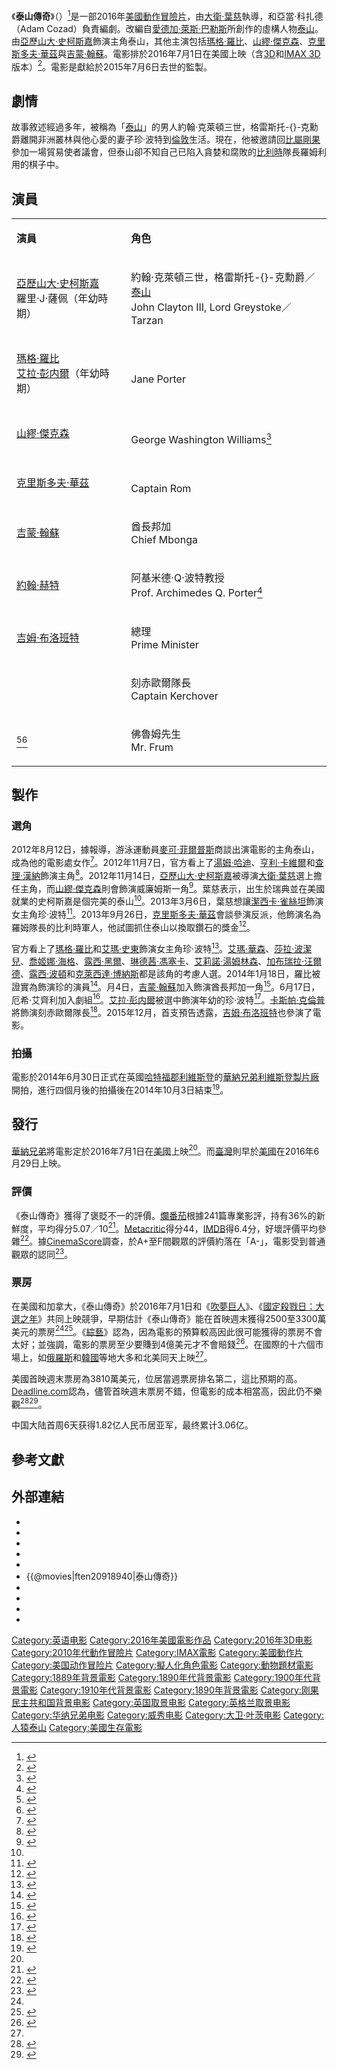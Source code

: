 {{noteTA
|G1=Show
|G2=Movie
|T=zh-tw:泰山傳奇 (電影); zh-cn:泰山归来：险战丛林; zh-hk:泰山傳奇：森林爭霸;
}}
{{Otheruse|人猿泰山 (消歧义)}}
{{Infobox film
| name           = 泰山傳奇
| original_name  = {{lang|en|''The Legend of Tarzan''}}
| image          = The Legend of Tarzan 2016 Poster.jpg
| alt            = 
| caption        = 電影海報
| director       = [[大衛·葉慈|大衛·葉慈]]
| producer       = {{link-en|傑瑞·溫特勞布|Jerry Weintraub}}<br>{{link-en|大衛·拜倫|David Barron (film producer)}}<br>艾倫·瑞奇（Alan Riche）<br>東尼·路德維希（Tony Ludwig）<br>[[麥克·理查森_(監製)|麥克·理查森]]
| writer         = 亞當·科扎德（Adam Cozad）<br>{{link-en|克雷格·布魯爾|Craig Brewer}}
| based_on       = {{Based on|[[泰山_(角色)|泰山]]|[[愛德加·萊斯·巴勒斯|愛德加·萊斯·巴勒斯]]}}
| starring       = [[亞歷山大·史柯斯嘉|亞歷山大·史柯斯嘉]]<br>[[瑪格·羅比|瑪格·羅比]]<br>[[山繆·傑克森|山繆·傑克森]]<br>[[吉蒙·翰蘇|吉蒙·翰蘇]]<br>[[克里斯多夫·華茲|克里斯多夫·華茲]]
| music          = {{link-en|魯伯特·葛雷森-威廉姆斯|Rupert Gregson-Williams}}
| cinematography = {{link-en|亨利·布拉漢姆|Henry Braham}}
| editing        = {{link-en|馬克·戴|Mark Day (editor)}}
| studio         = [[威秀電影|威秀電影]]<br>{{link-en|拉特帕克-沙丘娛樂|RatPac-Dune Entertainment}}<br>[[傑瑞·溫特勞布|傑瑞·溫特勞布製片公司]]<br>Riche/Ludwig Productions<br>Beaglepug Productions
| distributor    = [[華納兄弟|華納兄弟]]
| released       = {{Film date|2016|6|29}}{{flagicon|HK}}{{flagicon|TWN}}<br>{{Film date|2016|7|1}}{{flagicon|USA}}<br>{{Film date|2016|7|19}}{{flagicon|CHN}}
| runtime        = 110分鐘
| country        = 美國
| language       = 英語
| budget         = 1.8億美元<ref name="BOM">{{cite web |url=http://www.boxofficemojo.com/movies/?id=tarzan2016.htm |title=Tarzan (2016) |website=Box Office Mojo |accessdate=2015-11-16 |archive-date=2016-08-04 |archive-url=https://web.archive.org/web/20160804200454/http://www.boxofficemojo.com/movies/?id=tarzan2016.htm |dead-url=no }}</ref>
| gross          = 3.56億美元
| preceded_by    = 
| followed_by    = 
| cn_name        = 泰山归来：险战丛林<ref>中國大陸前譯「[http://www.weibo.com/2236550925/DmNnKrbzF 泰山归来：人猿大战] {{Wayback|url=http://www.weibo.com/2236550925/DmNnKrbzF |date=20170305003930 }}」。</ref>
| hk_name        = 泰山傳奇：森林爭霸
| tw_name        = 泰山傳奇
}}
《'''泰山傳奇'''》（{{lang-en|''The Legend of Tarzan''}}）<ref name="USAT">{{cite web|url=http://www.usatoday.com/story/life/movies/2015/12/08/legend-of-tarzan-movie-sneak-peek-exclusive/76932268/|title=Sneak peek: 'Tarzan' puts a twist on a legend|author=Brian Truiit|work=[[USA_Today|USA Today]]|date=2015-12-08|accessdate=2015-12-09|archive-date=2015-12-09|archive-url=https://web.archive.org/web/20151209204309/http://www.usatoday.com/story/life/movies/2015/12/08/legend-of-tarzan-movie-sneak-peek-exclusive/76932268/|dead-url=no}}</ref>是一部2016年[[美國|美國]][[動作片|動作]][[冒險片|冒險片]]，由[[大衛·葉慈|大衛·葉慈]]執導，{{link-en|克雷格·布魯爾|Craig Brewer}}和亞當·科扎德（Adam Cozad）負責編劇。改編自[[愛德加·萊斯·巴勒斯|愛德加·萊斯·巴勒斯]]所創作的虛構人物[[泰山_(角色)|泰山]]。由[[亞歷山大·史柯斯嘉|亞歷山大·史柯斯嘉]]飾演主角泰山，其他主演包括[[瑪格·羅比|瑪格·羅比]]、[[山繆·傑克森|山繆·傑克森]]、[[克里斯多夫·華茲|克里斯多夫·華茲]]與[[吉蒙·翰蘇|吉蒙·翰蘇]]。電影排於2016年7月1日在美國上映（含[[3D電影|3D]]和[[IMAX|IMAX 3D]]版本）<ref name=Release>{{cite news|last=Kit|first=Borys|title=Warner Bros. Sets Release Date for Its 3D 'Tarzan' Movie|url=http://www.hollywoodreporter.com/heat-vision/warner-bros-sets-release-date-679394|accessdate=2014-03-05|newspaper=hollywoodreporter.com|date=2014-02-11|archive-date=2019-06-29|archive-url=https://web.archive.org/web/20190629181046/https://www.hollywoodreporter.com/heat-vision/warner-bros-sets-release-date-679394|dead-url=no}}</ref>。電影是獻給於2015年7月6日去世的監製{{link-en|傑瑞·溫特勞布|Jerry Weintraub}}。

==劇情==
故事敘述經過多年，被稱為「[[泰山_(角色)|泰山]]」的男人約翰·克萊頓三世，格雷斯托-{}-克勳爵離開非洲叢林與他心愛的妻子珍·波特到[[倫敦|倫敦]]生活。現在，他被邀請回[[比屬剛果|比屬剛果]]參加一場貿易使者議會，但泰山卻不知自己已陷入貪婪和腐敗的[[比利時殖民帝國|比利時]]隊長羅姆利用的棋子中。

==演員==
{|class="wikitable"
|- style="background:cornflowerblue; color:white" align=center
|'''演員'''||'''角色'''
|-align=center
| [[亞歷山大·史柯斯嘉|亞歷山大·史柯斯嘉]]<br>羅里·J·薩佩（年幼時期） || 約翰·克萊頓三世，格雷斯托-{}-克勳爵／[[泰山_(角色)|泰山]]<br>John Clayton III, Lord Greystoke／Tarzan
|-align=center
| [[瑪格·羅比|瑪格·羅比]]<br>[[艾拉·彭内爾|艾拉·彭内爾]]（年幼時期） || {{link-en|珍·波特|Jane Porter (Tarzan)}}<br>Jane Porter
|-align=center
| [[山繆·傑克森|山繆·傑克森]] || {{link-en|喬治·華盛頓·威廉斯|George Washington Williams}}<br>George Washington Williams<ref>{{cite web|url=http://blogs.indiewire.com/shadowandact/samuel-l-jackson-confirmed-for-tarzan-reboot-but-who-will-he-play-warlord-or-sidekick|title=Samuel L. Jackson Confirmed For Tarzan Reboot. But Who Wi - Shadow and Act|author=Tambay A. Obenson|date=2014-02-11|work=Shadow and Act|access-date=2015-12-10|archive-url=https://web.archive.org/web/20141015044059/http://blogs.indiewire.com/shadowandact/samuel-l-jackson-confirmed-for-tarzan-reboot-but-who-will-he-play-warlord-or-sidekick|archive-date=2014-10-15|dead-url=yes}}</ref>
|-align=center
| [[克里斯多夫·華茲|克里斯多夫·華茲]] || {{link-en|李昂·羅姆|Léon Rom|羅姆隊長}}<br>Captain Rom
|-align=center
| [[吉蒙·翰蘇|吉蒙·翰蘇]] || 酋長邦加<br>Chief Mbonga
|-align=center
| [[約翰·赫特|約翰·赫特]] || 阿基米德·Q·波特教授<br>Prof. Archimedes Q. Porter<ref>{{cite web|url=http://screenrant.com/tarzan-2016-movie-synopsis-story/|title=‘Tarzan’ Official Synopsis Revealed; Production Begins|author=B.C. Edwards|work=Screen Rant|accessdate=2015-12-10|archive-date=2015-12-15|archive-url=https://web.archive.org/web/20151215112935/http://screenrant.com/tarzan-2016-movie-synopsis-story/|dead-url=no}}</ref>
|-align=center
| [[吉姆·布洛班特|吉姆·布洛班特]]|| 總理<br>Prime Minister
|-align=center
| {{link-en|卡斯帕·克倫普|Casper Crump}} || 刻赤歐爾隊長<br>Captain Kerchover
|-align=center
| {{link-en|賽門·羅素·貝爾|Simon Russell Beale}}<ref>{{cite web|url=https://twitter.com/rogergevans/status/500325875523792896|title=Roger Evans on Twitter|work=Twitter|accessdate=2015-12-10|archive-date=2016-03-03|archive-url=https://web.archive.org/web/20160303212723/https://twitter.com/rogergevans/status/500325875523792896|dead-url=no}}</ref><ref>{{cite web|url=http://www.starnow.co.uk/listing/594078|title=Warner Bros 'Tarzan' Casting Roles|work=StarNow|accessdate=2015-12-10|archive-date=2015-09-24|archive-url=https://web.archive.org/web/20150924105826/http://www.starnow.co.uk/listing/594078|dead-url=no}}</ref>||佛魯姆先生<br>Mr. Frum
|}

==製作==
===選角===
2012年8月12日，據報導，游泳運動員[[麥可·菲爾普斯|麥可·菲爾普斯]]商談出演電影的主角泰山，成為他的電影處女作<ref>{{cite news|title=Michael Phelps tipped as Tarzan in Brit director's film|url=http://www.theweek.co.uk/uk-news/sunday-papers/48436/michael-phelps-tipped-tarzan-brit-directors-film|accessdate=2014-03-09|newspaper=[[The_Week|The Week]]|date=2012-08-12|archive-date=2014-07-14|archive-url=https://web.archive.org/web/20140714171119/http://www.theweek.co.uk/uk-news/sunday-papers/48436/michael-phelps-tipped-tarzan-brit-directors-film|dead-url=no}}</ref>。2012年11月7日，官方看上了[[湯姆·哈迪|湯姆·哈迪]]、[[亨利·卡維爾|亨利·卡維爾]]和[[查理·漢納|查理·漢納]]飾演主角<ref>{{cite news|last=Brodesser-Akner|first=Claude|title=David Yates Committing to Tarzan at Warner Bros.|url=http://www.vulture.com/2012/11/david-yates-committing-to-tarzan-at-warner-bros.html|accessdate=2014-03-09|newspaper=Vulture|date=2012-11-07|archive-date=2014-04-11|archive-url=https://web.archive.org/web/20140411002805/http://www.vulture.com/2012/11/david-yates-committing-to-tarzan-at-warner-bros.html|dead-url=no}}</ref>。2012年11月14日，[[亞歷山大·史柯斯嘉|亞歷山大·史柯斯嘉]]被導演[[大衛·葉慈|大衛·葉慈]]選上擔任主角，而[[山繆·傑克森|山繆·傑克森]]則會飾演威廉姆斯一角<ref name=Alexander>{{cite news|last=Kroll|first=Justin|title=Alexander Skarsgard swings into ‘Tarzan’ frontrunner|url=http://variety.com/2012/film/news/alexander-skarsgard-swings-into-tarzan-frontrunner-1118062211/|accessdate=2014-03-05|newspaper=Variety|date=2012-11-14|archive-date=2014-03-03|archive-url=https://web.archive.org/web/20140303161740/http://variety.com/2012/film/news/alexander-skarsgard-swings-into-tarzan-frontrunner-1118062211/|dead-url=no}}</ref>。葉慈表示，出生於瑞典並在美國就業的史柯斯嘉是個完美的泰山<ref name="USAT"/>。2013年3月6日，葉慈想讓[[潔西卡·雀絲坦|潔西卡·雀絲坦]]飾演女主角珍·波特<ref>{{cite news|last=Lussier|first=Germain|title=David Yates Wants Jessica Chastain For ‘Tarzan’|url=http://www.slashfilm.com/david-yates-wants-jessica-chastain-for-tarzan/|accessdate=2014-03-09|newspaper=/Film|date=2013-03-06|archive-date=2014-01-26|archive-url=https://web.archive.org/web/20140126132453/http://www.slashfilm.com/david-yates-wants-jessica-chastain-for-tarzan/|dead-url=no}}</ref>。2013年9月26日，[[克里斯多夫·華茲|克里斯多夫·華茲]]會談參演反派，他飾演名為羅姆隊長的比利時軍人，他試圖抓住泰山以換取鑽石的獎金<ref name=Christoph>{{cite news|last=Kit|first=Borys|title=Christoph Waltz in Talks to Play the Villain in 'Tarzan'|url=http://www.hollywoodreporter.com/heat-vision/christoph-waltz-talks-tarzan-637398|accessdate=2014-03-09|newspaper=The Hollywood Reporter|date=2013-09-26|archive-date=2014-03-17|archive-url=https://web.archive.org/web/20140317180635/http://www.hollywoodreporter.com/heat-vision/christoph-waltz-talks-tarzan-637398|dead-url=no}}</ref>。

官方看上了[[瑪格·羅比|瑪格·羅比]]和[[艾瑪·史東|艾瑪·史東]]飾演女主角珍·波特<ref name=Samuel>{{cite news|last=Kroll|first=Justin|title=Samuel L. Jackson in Talks for ‘Tarzan’ at Warner Bros.|url=http://variety.com/2013/film/news/samuel-l-jackson-tarzan-warner-bros-1200941990/|accessdate=2014-03-05|newspaper=Variety|date=2013-12-11|archive-date=2014-02-20|archive-url=https://web.archive.org/web/20140220054553/http://variety.com/2013/film/news/samuel-l-jackson-tarzan-warner-bros-1200941990/|dead-url=no}}</ref>。[[艾瑪·華森|艾瑪·華森]]、[[莎拉·波潔兒|莎拉·波潔兒]]、[[喬姬娜·海格|喬姬娜·海格]]、[[露西·黑爾|露西·黑爾]]、[[琳德茜·馮塞卡|琳德茜·馮塞卡]]、[[艾莉諾·湯姆林森|艾莉諾·湯姆林森]]、[[加布瑞拉·汪爾德|加布瑞拉·汪爾德]]、[[露西·波頓|露西·波頓]]和[[克萊西達·博納斯|克萊西達·博納斯]]都是該角的考慮人選。2014年1月18日，羅比被證實為飾演珍的演員<ref name=Margot>{{cite news|last1=Sneider|first1=Jeff|title=‘Wolf of Wall Street’ Star Margot Robbie in Talks for ‘Tarzan’ – She's Jane|url=http://www.thewrap.com/margot-robbie-to-star-in-tarzan|accessdate=2014-03-05|newspaper=[[TheWrap|TheWrap]]|date=2014-01-18|archive-date=2014-03-05|archive-url=https://web.archive.org/web/20140305064101/http://www.thewrap.com/margot-robbie-to-star-in-tarzan|dead-url=no}}</ref>。月4日，[[吉蒙·翰蘇|吉蒙·翰蘇]]加入飾演酋長邦加一角<ref name=Djimon>{{cite news|last1=Fleming Jr|first1=Mike|title=Djimon Hounsou Joins ‘Tarzan’|url=http://www.deadline.com/2014/06/djimon-hounsou-joins-tarzan/|accessdate=2014-06-06|publisher=[[Deadline.com|Deadline.com]]|date=2014-06-04|archive-date=2014-06-06|archive-url=https://web.archive.org/web/20140606053708/http://www.deadline.com/2014/06/djimon-hounsou-joins-tarzan/|dead-url=no}}</ref>。6月17日，厄希·艾齊利加入劇組<ref name=Ikhile>{{cite news|last1=Sneider|first1=Jeff|title=‘In the Heart of the Sea’ Actor Osy Ikhile Joins Djimon Hounsou in ‘Tarzan’|url=http://www.thewrap.com/osy-ikhile-joins-djimon-hounsou-in-david-yates-tarzan/|accessdate=2014-06-22|publisher=TheWrap|date=2014-06-17|archive-date=2014-06-21|archive-url=https://web.archive.org/web/20140621150336/http://www.thewrap.com/osy-ikhile-joins-djimon-hounsou-in-david-yates-tarzan/|dead-url=no}}</ref>。[[艾拉·彭内爾|艾拉·彭内爾]]被選中飾演年幼的珍·波特<ref name=PurnellCast>{{cite news|last1=Kroll|first1=Justin|title=Ella Purnell and Asa Butterfield to Star in Tim Burton’s ‘Miss Peregrine’s’ (EXCLUSIVE)|url=http://variety.com/2014/film/news/ella-purnell-tim-burtons-miss-peregrines-1201342728/|accessdate=2015-02-20|publisher=Variety|date=2014-11-05|archive-date=2015-02-20|archive-url=https://web.archive.org/web/20150220001928/http://variety.com/2014/film/news/ella-purnell-tim-burtons-miss-peregrines-1201342728/|dead-url=no}}</ref>。[[卡斯帕·克倫普|卡斯帕·克倫普]]將飾演刻赤歐爾隊長<ref name=CrumpCast>{{cite news|last1=Orange|first1=B. Alan|title=First Look at Margot Robbie as Jane in ‘Tarzan’|url=http://movieweb.com/tarzan-movie-photos-margot-robbie-jane/|accessdate=2015-08-05|work=[[MovieWeb|MovieWeb]]|date=2014-08-30|archive-date=2018-06-12|archive-url=https://web.archive.org/web/20180612185315/https://movieweb.com/tarzan-movie-photos-margot-robbie-jane/|dead-url=no}}</ref>。2015年12月，首支預告透露，[[吉姆·布洛班特|吉姆·布洛班特]]也參演了電影。

===拍攝===
電影於2014年6月30日正式在英國[[哈特福郡|哈特福郡]][[利維斯登_(哈特福郡)|利維斯登]]的[[華納兄弟利維斯登製片廠|華納兄弟利維斯登製片廠]]開拍，進行四個月後的拍攝後在2014年10月3日結束<ref>{{cite news|title=On The Set For 10/06/14: Liam Neeson Starts A Monster Calls, Alexander Skarsgard Wraps Tarzan|url=http://www.ssninsider.com/on-the-set-for-100614-liam-neeson-starts-a-monster-calls-alexander-skarsgard-wraps-tarzan/|accessdate=2014-10-07|publisher=ssninsider.com|date=2014-10-06|deadurl=yes|archiveurl=https://web.archive.org/web/20141008075613/http://www.ssninsider.com/on-the-set-for-100614-liam-neeson-starts-a-monster-calls-alexander-skarsgard-wraps-tarzan/|archivedate=2014年10月8日}}</ref>。

==發行==
[[華納兄弟|華納兄弟]]將電影定於2016年7月1日在[[美國|美國]]上映<ref name="Release" />。而[[臺灣|臺灣]]則早於[[美國|美國]]在2016年6月29日上映。

===評價===
《泰山傳奇》獲得了褒貶不一的評價。[[爛番茄|爛番茄]]根據241篇專業影評，持有36%的新鮮度，平均得分5.07／10<ref name="RT">{{cite web |url=https://www.rottentomatoes.com/m/the_legend_of_tarzan/ |title=The Legend of Tarzan (2016) |website=Rotten Tomatoes |accessdate=2016-06-30 |archive-date=2016-06-29 |archive-url=https://web.archive.org/web/20160629225525/https://www.rottentomatoes.com/m/the_legend_of_tarzan/ |dead-url=no }}</ref>。[[Metacritic|Metacritic]]得分44，[[IMDB|IMDB]]得6.4分，好壞評價平均參雜<ref name="Meta">{{cite web |url=http://www.metacritic.com/movie/the-legend-of-tarzan |title=The Legend of Tarzan reviews |website=Metacritic |accessdate=2016-06-30 |archive-date=2016-06-30 |archive-url=https://web.archive.org/web/20160630025026/http://www.metacritic.com/movie/the-legend-of-tarzan |dead-url=no }}</ref>。據[[CinemaScore|CinemaScore]]調查，於A+至F間觀眾的評價約落在「A-」，電影受到普通觀眾的認同<ref name="CinemaScore">{{cite web |url=https://m.cinemascore.com |title=CinemaScore |work=cinemascore.com |accessdate=2020-09-12 |archive-date=2002-09-14 |archive-url=http://webarchive.loc.gov/all/20020914132118/https://www.cinemascore.com/ |dead-url=no }}</ref>。

===票房===
在美國和加拿大，《泰山傳奇》於2016年7月1日和《[[吹夢巨人_(2016年電影)|吹夢巨人]]》、《[[國定殺戮日：大選之年|國定殺戮日：大選之年]]》共同上映競爭，早期估計《泰山傳奇》能在首映週末獲得2500至3300萬美元的票房<ref name="VVV"/><ref name="budget">{{cite web|url=http://www.hollywoodreporter.com/lists/july-fourth-box-office-few-905589/item/bfg-july-fourth-box-office-905599|title=July Fourth Box Office: Few Fireworks Expected as 'BFG,' 'Tarzan' Track Poorly|author=Pamela McClintock|work=[[The_Hollywood_Reporter|The Hollywood Reporter]]|date=2016-06-24|accessdate=2016-06-24|archive-date=2016-06-26|archive-url=https://web.archive.org/web/20160626085143/http://www.hollywoodreporter.com/lists/july-fourth-box-office-few-905589/item/bfg-july-fourth-box-office-905599|dead-url=no}}</ref>。《[[綜藝_(雜誌)|綜藝]]》認為，因為電影的預算較高因此很可能獲得的票房不會太好；並強調，電影的票房至少要賺到4億美元才不會賠錢<ref name="VVV">{{cite web|url=http://variety.com/2016/film/news/bfg-box-office-legend-of-tarzan-1201796977/|title=‘The BFG,’ ‘The Legend of Tarzan’ Failing to Generate Much Box Office Heat|author=Brent Lang|work=[[Variety_(magazine)|Variety]]|date=2016-06-16|accessdate=2016-06-23|archive-date=2016-08-28|archive-url=https://archive.today/20160828225558/http://variety.com/2016/film/news/bfg-box-office-legend-of-tarzan-1201796977/|dead-url=no}}</ref>。在國際的十六個市場上，如[[俄羅斯|俄羅斯]]和[[韓國|韓國]]等地大多和北美同天上映<ref name="VVV"/>。

美國首映週末票房為3810萬美元，位居當週票房排名第二，這比預期的高。[[Deadline.com|Deadline.com]]認為，儘管首映週末票房不錯，但電影的成本相當高，因此仍不樂觀<ref>{{cite web|url=http://www.forbes.com/sites/scottmendelson/2016/07/03/tarzan-box-office-when-best-case-scenario-isnt-good-enough/#52ff00771522|title='Tarzan' Box Office: When Best-Case-Scenario Isn't Good Enough|author=Scott Mendelson|work=[[Forbes|Forbes]]|date=2016-07-03|accessdate=2016-07-03|archive-date=2016-07-03|archive-url=https://web.archive.org/web/20160703191332/http://www.forbes.com/sites/scottmendelson/2016/07/03/tarzan-box-office-when-best-case-scenario-isnt-good-enough/#52ff00771522|dead-url=no}}</ref><ref name="DEADopening">{{cite web|url=http://deadline.com/2016/07/independence-day-box-office-legend-of-tarzan-the-purge-election-year-the-bfg-1201782489/|title=‘Dory’ Dominates, ‘Tarzan’ Improves, ‘Purge’ Excels As ‘BFG’ Falls: July 4th Weekend B.O. – Sunday Update|author=Anthony D'Alessandro|work=''[[Deadline.com|Deadline.com]]''|date=2016-07-03|accessdate=2016-07-03|archive-date=2016-07-04|archive-url=https://web.archive.org/web/20160704125452/http://deadline.com/2016/07/independence-day-box-office-legend-of-tarzan-the-purge-election-year-the-bfg-1201782489/|dead-url=no}}</ref>。

中国大陆首周6天获得1.82亿人民币居亚军，最终累计3.06亿。

==參考文獻==
{{Reflist|30em}}

==外部連結==
* {{IMDb title|0918940|泰山傳奇}}
* {{Mojo title|tarzan2016|泰山傳奇}}
* {{Amg movie|594562|泰山傳奇}}
* {{rotten-tomatoes|the_legend_of_tarzan|泰山傳奇}}
* {{metacritic film|the-legend-of-tarzan|泰山傳奇}}
* {{@movies|ften20918940|泰山傳奇}}
* {{yahoomovie id|6090|泰山傳奇}}
* {{Yahoo-movie-hk title|29410-泰山傳奇：森林爭霸|泰山傳奇}}
* {{Mtime|209183|泰山归来：险战丛林}}
* {{douban|title=泰山归来：险战丛林}}

{{David Yates}}
{{DEFAULTSORT:Legend of Tarzan, The}}
[[Category:英语电影|Category:英语电影]]
[[Category:2016年美國電影作品|Category:2016年美國電影作品]]
[[Category:2016年3D电影|Category:2016年3D电影]]
[[Category:2010年代動作冒險片|Category:2010年代動作冒險片]]
[[Category:IMAX電影|Category:IMAX電影]]
[[Category:美國動作片|Category:美國動作片]]
[[Category:美国动作冒险片|Category:美国动作冒险片]]
[[Category:擬人化角色電影|Category:擬人化角色電影]]
[[Category:動物題材電影|Category:動物題材電影]]
[[Category:1889年背景電影|Category:1889年背景電影]]
[[Category:1890年代背景電影|Category:1890年代背景電影]]
[[Category:1900年代背景電影|Category:1900年代背景電影]]
[[Category:1910年代背景電影|Category:1910年代背景電影]]
[[Category:1890年背景電影|Category:1890年背景電影]]
[[Category:刚果民主共和国背景电影|Category:刚果民主共和国背景电影]]
[[Category:英国取景电影|Category:英国取景电影]]
[[Category:英格兰取景电影|Category:英格兰取景电影]]
[[Category:华纳兄弟电影|Category:华纳兄弟电影]]
[[Category:威秀电影|Category:威秀电影]]
[[Category:大卫·叶茨电影|Category:大卫·叶茨电影]]
[[Category:人猿泰山|Category:人猿泰山]]
[[Category:美國生存電影|Category:美國生存電影]]
